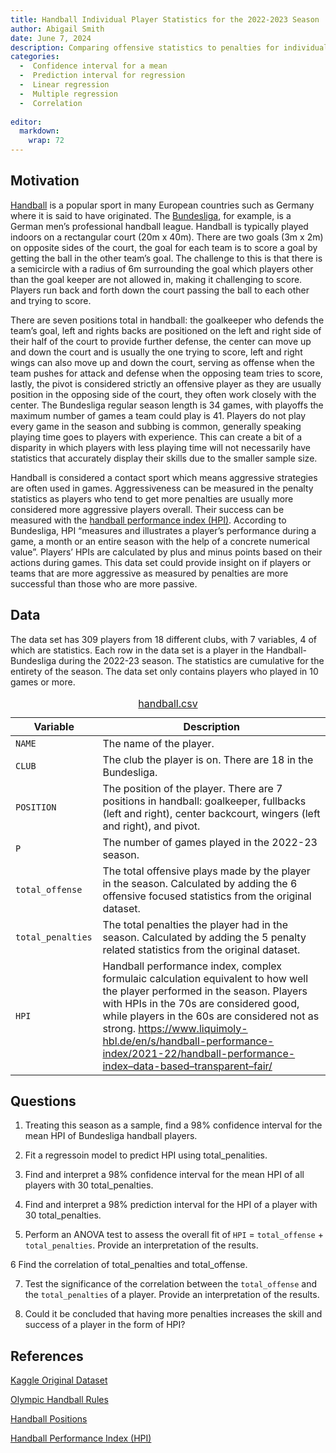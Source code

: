 ```yaml
---
title: Handball Individual Player Statistics for the 2022-2023 Season
author: Abigail Smith
date: June 7, 2024
description: Comparing offensive statistics to penalties for individual players in the Handball-Bundesliga for the 2022-23 season.
categories:
  -  Confidence interval for a mean
  -  Prediction interval for regression
  -  Linear regression
  -  Multiple regression
  -  Correlation
  
editor: 
  markdown: 
    wrap: 72
---
```


## Motivation

[Handball](https://en.wikipedia.org/wiki/Handball){target="_blank"} is a popular sport in many European countries such as Germany
where it is said to have originated. The [Bundesliga](https://en.wikipedia.org/wiki/Bundesliga){target="_blank"}, for example, is a
German men's professional handball league. Handball is typically played
indoors on a rectangular court (20m x 40m). There are two goals (3m x
2m) on opposite sides of the court, the goal for each team is to score a
goal by getting the ball in the other team's goal. The challenge to this
is that there is a semicircle with a radius of 6m surrounding the goal
which players other than the goal keeper are not allowed in, making it
challenging to score. Players run back and forth down the court passing
the ball to each other and trying to score. 

There are seven positions total in handball: the goalkeeper who defends the team's goal, left and
rights backs are positioned on the left and right side of their half of
the court to provide further defense, the center can move up and down
the court and is usually the one trying to score, left and right wings
can also move up and down the court, serving as offense when the team
pushes for attack and defense when the opposing team tries to score,
lastly, the pivot is considered strictly an offensive player as they are
usually position in the opposing side of the court, they often work
closely with the center. The Bundesliga regular season length is 34
games, with playoffs the maximum number of games a team could play is
41. Players do not play every game in the season and subbing is common,
generally speaking playing time goes to players with experience. This can create a bit of a disparity in which players with less
playing time will not necessarily have statistics that accurately
display their skills due to the smaller sample size.

Handball is considered a contact sport which means aggressive strategies
are often used in games. Aggressiveness can be measured in the penalty
statistics as players who tend to get more penalties are usually more
considered more aggressive players overall. Their success can be
measured with the [handball performance index (HPI)](https://www.liquimoly-hbl.de/en/s/handball-performance-index/2021-22/handball-performance-index--data-based--transparent--fair/){target="_blank"}. According to Bundesliga, HPI "measures and illustrates a player's performance during a game, a month or an entire season with the help of a concrete numerical value". Players' HPIs are calculated by plus and minus points based on their actions during games. This data set could provide insight on if players or teams that are more aggressive as measured by penalties are more successful than those
who are more passive. 

## Data

The data set has 309 players from 18 different clubs, with 7 variables, 4
of which are statistics. Each row in the data set is a player in the
Handball-Bundesliga during the 2022-23 season. The statistics are
cumulative for the entirety of the season. The data set only contains players who played in 10 games or more.

| Variable          | Description                                                                                                                                                                                                                   |
|--------------------|----------------------------------------------------|
| `NAME` | The name of the player. |
| `CLUB`            | The club the player is on. There are 18 in the Bundesliga.                                                                                                                                                                    |
| `POSITION`        | The position of the player. There are 7 positions in handball: goalkeeper, fullbacks (left and right), center backcourt, wingers (left and right), and pivot.                                                                 |
| `P`               | The number of games played in the 2022-23 season.                                                                                                                                                                           |
| `total_offense`   | The total offensive plays made by the player in the season. Calculated by adding the 6 offensive focused statistics from the original dataset.                                                                                |
| `total_penalties` | The total penalties the player had in the season. Calculated by adding the 5 penalty related statistics from the original dataset.|                                                             
| `HPI`             | Handball performance index, complex formulaic calculation equivalent to how well the player performed in the season. Players with HPIs in the 70s are considered good, while players in the 60s are considered not as strong. [https://www.liquimoly-hbl.de/en/s/handball-performance-index/2021-22/handball-performance-index--data-based--transparent--fair/](https://www.liquimoly-hbl.de/en/s/handball-performance-index/2021-22/handball-performance-index--data-based--transparent--fair/){target="_blank"}|

: [handball.csv](handball.csv){target="_blank"}

## Questions

1.  Treating this season as a sample, find a 98% confidence interval for the mean HPI of Bundesliga handball players. 

2.  Fit a regressoin model to predict HPI using total_penalities. 

3.  Find and interpret a 98% confidence interval for the mean HPI
    of all players with 30 total_penalties. 

4.  Find and interpret a 98% prediction interval for the HPI of a
    player with 30 total_penalties. 

5.  Perform an ANOVA test to assess the overall fit of `HPI` =
    `total_offense` + `total_penalties`. Provide an interpretation of
    the results. 
    
6	 Find the correlation of total_penalties and total_offense. 

7.  Test the significance of the correlation between the `total_offense`
    and the `total_penalties` of a player. Provide an interpretation of
    the results.

8.  Could it be concluded that having more penalties increases the skill
    and success of a player in the form of HPI?

## References

[Kaggle Original
Dataset](https://www.kaggle.com/datasets/nemanjagojkovic/handball-bundesliga-stats-202223){target="_blank"}

[Olympic Handball
Rules](https://olympics.com/en/news/handball-game-rules-regulations-how-to-play){target="_blank"}

[Handball
Positions](https://www.theukrules.co.uk/rules/sport/handball/player-positions/#google_vignette){target="_blank"}

[Handball Performance Index (HPI)](https://www.liquimoly-hbl.de/en/s/handball-performance-index/2021-22/handball-performance-index--data-based--transparent--fair/){target="_blank"}
